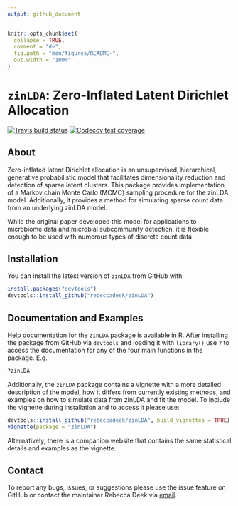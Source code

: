 ```yaml
---
output: github_document
---
```


<!-- README.md is generated from README.Rmd. Please edit that file -->

```r
knitr::opts_chunk$set(
  collapse = TRUE,
  comment = "#>",
  fig.path = "man/figures/README-",
  out.width = "100%"
)
```

# `zinLDA`: Zero-Inflated Latent Dirichlet Allocation

<!-- badges: start -->
[![Travis build status](https://travis-ci.com/rebeccadeek/zinLDA.svg?branch=master)](https://travis-ci.com/rebeccadeek/zinLDA)
[![Codecov test coverage](https://codecov.io/gh/rebeccadeek/zinLDA/branch/master/graph/badge.svg)](https://codecov.io/gh/rebeccadeek/zinLDA?branch=master)
<!-- badges: end -->

## About

Zero-inflated latent Dirichlet allocation is an unsupervised, hierarchical, generative probabilistic model that facilitates dimensionality reduction and detection of sparse latent clusters. This package provides implementation of a Markov chain Monte Carlo (MCMC) sampling procedure for the zinLDA model. Additionally, it provides a method for simulating sparse count data from an underlying zinLDA model.

While the original paper developed this model for applications to microbiome data and microbial subcommunity detection, it is flexible enough to be used with numerous types of discrete count data.

## Installation

You can install the latest version of `zinLDA` from GitHub with:

``` r
install.packages("devtools")
devtools::install_github("rebeccadeek/zinLDA")
```

## Documentation and Examples

Help documentation for the `zinLDA` package is available in R. After installing the package from GitHub via `devtools` and loading it with `library()` use `?` to access the documentation for any of the four main functions in the package. E.g.

```r
?zinLDA
```

Additionally, the `zinLDA` package contains a vignette with a more detailed description of the model, how it differs from currently existing methods, and examples on how to simulate data from zinLDA and fit the model. To include the vignette during installation and to access it please use:

``` r
devtools::install_github("rebeccadeek/zinLDA", build_vignettes = TRUE)
vignette(package = "zinLDA")
```

Alternatively, there is a companion website that contains the same statistical details and examples as the vignette.

## Contact

To report any bugs, issues, or suggestions please use the issue feature on GitHub or contact the maintainer Rebecca Deek via [email](mailto:rebecca.deek@pennmedicine.upenn.edu).

